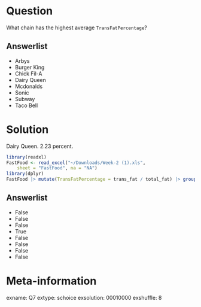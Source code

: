 Question
========
What chain has the highest average `TransFatPercentage`?

Answerlist
----------
* Arbys
* Burger King
* Chick Fil-A
* Dairy Queen
* Mcdonalds
* Sonic
* Subway
* Taco Bell


Solution
========
Dairy Queen.  2.23 percent.

```r
library(readxl)
FastFood <- read_excel("~/Downloads/Week-2 (1).xls", 
    sheet = "FastFood", na = "NA")
library(dplyr)
FastFood |> mutate(TransFatPercentage = trans_fat / total_fat) |> group_by(restaurant) |> summarise(mean(TransFatPercentage, na.rm=TRUE))
```


Answerlist
----------
* False
* False
* False
* True
* False
* False
* False
* False

Meta-information
================
exname: Q7
extype: schoice
exsolution: 00010000
exshuffle: 8